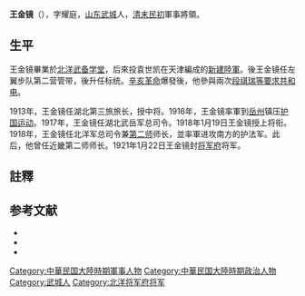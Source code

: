'''王金镜'''（{{bd|1862年||？|}}），字耀庭，[[山东|山东]][[武城|武城]]人，[[清朝|清末]][[中華民国|民初]]軍事將領。

==生平==
王金镜畢業於[[北洋武备学堂|北洋武备学堂]]，后來投袁世凯在天津編成的[[新建陸軍|新建陸軍]]。後王金镜任左翼步队第二营管带，後升任标统。[[辛亥革命|辛亥革命]]爆發後，他參與兩次[[段祺瑞等要求共和电|段祺瑞等要求共和电]]。

1913年，王金镜任湖北第三旅旅长，授中将。1916年，王金镜率軍到[[岳州|岳州]]镇压[[护国运动|护国运动]]。1917年，王金镜任湖北武岳军总司令。1918年1月19日王金镜授上将衔。1918年，王金镜任北洋军总司令兼[[中央陆军第二师|第二师]]师长，並率軍进攻南方的护法军。此后，他曾任近畿第二师师长。1921年1月22日王金镜封[[北洋將軍府|将军府]]将军。

==註釋==
{{reflist}}

== 参考文献 ==
* <span style="font-size:90%;">{{Cite book<!--|和書-->|author = 来新夏|title = 北洋軍閥史 下冊|year = 2000|publisher =  [[南開大学|南開大学]]出版社|isbn = 7-310-01517-7}}</span>
* <span style="font-size:90%;">{{Cite book<!--|和書-->|author = 徐友春主編|title = 民国人物大辞典 増訂版|year = 2007|publisher = 河北人民出版社|isbn = 978-7-202-03014-1}}</span>
* <span style="font-size:90%;">{{Cite book<!--|和書-->|author = 劉寿林 編|title = 民国職官年表|year = 1995|publisher = [[中華書局|中華書局]]|isbn = 7-101-01320-1}}</span>

{{DEFAULTSORT:Wang王}}
[[Category:中華民国大陸時期軍事人物|Category:中華民国大陸時期軍事人物]]
[[Category:中華民国大陸時期政治人物|Category:中華民国大陸時期政治人物]]
[[Category:武城人|Category:武城人]]
[[Category:北洋将军府将军|Category:北洋将军府将军]]